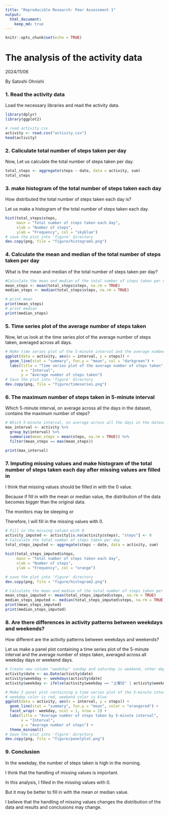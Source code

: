 ```yaml
---
title: "Reproducible Research: Peer Assessment 1"
output: 
  html_document:
    keep_md: true
---
```


```r
knitr::opts_chunk$set(echo = TRUE)
```

# The analysis of the activity data
2024/11/06

By Satoshi Ohnishi

### 1. Read the activity data 
Load the necessary libraries and read the activity data.

```r

library(dplyr)
library(ggplot2)

# read activity.csv
activity <- read.csv("activity.csv")
head(activity)
```


### 2. Caliculate total number of steps taken per day
Now, Let us calculate the total number of steps taken per day.
```r
total_steps <- aggregate(steps ~ date, data = activity, sum)
total_steps
```

### 3. make histogram of the total number of steps taken each day
How distributed the total number of steps taken each day is?

Let us make a histogram of the total number of steps taken each day.

```r
hist(total_steps$steps,
     main = "Total number of steps taken each day", 
     xlab = "Number of steps", 
     ylab = "Frequency", col = "skyblue")
# save the plot into 'figure' directory
dev.copy(png, file = "figure/histogram1.png")
```

### 4. Calculate the mean and median of the total number of steps taken per day
What is the mean and median of the total number of steps taken per day?

```r
#Calculate the mean and median of the total number of steps taken per day
mean_steps <- mean(total_steps$steps, na.rm = TRUE)
median_steps <- median(total_steps$steps, na.rm = TRUE)

# print mean
print(mean_steps)
# print median
print(median_steps)
```


### 5. Time series plot of the average number of steps taken
Now, let us look at the time series plot of the average number of steps taken, averaged across all days.

```r
# Make time series plot of the 5-minute interval and the average number of steps taken, averaged across all days
ggplot(data = activity, aes(x = interval, y = steps)) +
  geom_line(stat = "summary", fun.y = "mean", col = "darkgreen") +
  labs(title = "Time series plot of the average number of steps taken",
       x = "Interval",
       y = "Average number of steps taken")
# Save the plot into 'figure' directory
dev.copy(png, file = "figure/timeseries.png")
```


### 6. The maximum number of steps taken in 5-minute interval

Which 5-minute interval, on average across all the days in the dataset, contains the maximum number of steps?

```r
# Which 5-minute interval, on average across all the days in the dataset, contains the maximum number of steps?
max_interval <- activity %>% 
  group_by(interval) %>% 
  summarise(mean_steps = mean(steps, na.rm = TRUE)) %>% 
  filter(mean_steps == max(mean_steps))

print(max_interval)
```


### 7. Imputing missing values and make histogram of the total number of steps taken each day after missing values are filled in
I think that missing values should be filled in with the 0 value.

Because if fill in with the mean or median value, the distribution of the data becomes bigger than the original data.

The monitors may be sleeping or 

Therefore, I will fill in the missing values with 0.


```r
# Fill in the missing values with 0
activity_imputed <- activity[is.na(activity$steps), "steps"] <- 0
# Calculate the total number of steps taken per day
total_steps_imputed <- aggregate(steps ~ date, data = activity, sum)
  
hist(total_steps_imputed$steps,
     main = "Total number of steps taken each day", 
     xlab = "Number of steps", 
     ylab = "Frequency", col = "orange")

# save the plot into 'figure' directory
dev.copy(png, file = "figure/histogram2.png")

# Calculate the mean and median of the total number of steps taken per day
mean_steps_imputed <- mean(total_steps_imputed$steps, na.rm = TRUE)
median_steps_imputed <- median(total_steps_imputed$steps, na.rm = TRUE)
print(mean_steps_imputed)
print(median_steps_imputed)
```


### 8. Are there differences in activity patterns between weekdays and weekends?
How different are the activity patterns between weekdays and weekends?

Let us make a panel plot containing a time series plot of the 5-minute interval and the average number of steps taken, averaged across all weekday days or weekend days.

```r
# Create new column "weekday" sunday and saturday is weekend, other days are weekday
activity$date <- as.Date(activity$date)
activity$weekday <- weekdays(activity$date)
activity$weekday <- ifelse(activity$weekday == "土曜日" | activity$weekday == "日曜日", "weekend", "weekday")

# Make 2 panel plot containing a time series plot of the 5-minute interval and the average number of steps taken, averaged across all weekday days or weekend days
# weekday color is red, weekend color is blue
ggplot(data = activity, aes(x = interval, y = steps)) +
  geom_line(stat = "summary", fun.y = "mean", color = "orangered") +
  facet_wrap(~ weekday, ncol = 1, nrow = 2) +
  labs(title = "Average number of steps taken by 5-minute interval",
       x = "Interval",
       y = "Average number of steps") +
  theme_minimal()
# Save the plot into 'figure' directory
dev.copy(png, file = "figure/panelplot.png")
```

### 9. Conclusion

In the weekday, the number of steps taken is high in the morning.

I think that the handling of missing values is important.

In this analysis, I filled in the missing values with 0.

But it may be better to fill in with the mean or median value.

I believe that the handling of missing values changes the distribution of the data and results and conclusions may change.

